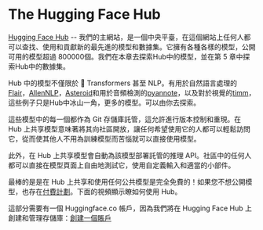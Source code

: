 # The Hugging Face Hub

<CourseFloatingBanner
    chapter={4}
    classNames="absolute z-10 right-0 top-0"
/>

[Hugging Face Hub](https://huggingface.co/) -- 我們的主網站，是一個中央平臺，在這個網站上任何人都可以查找、使用和貢獻新的最先進的模型和數據集。它擁有各種各樣的模型，公開可用的模型超過 800000個。我們在本章去探索Hub中的模型，並在第 5 章中探索Hub中的數據集。

Hub 中的模型不僅限於 🤗 Transformers 甚至 NLP。有用於自然語言處理的[Flair](https://github.com/flairNLP/flair)，[AllenNLP](https://github.com/allenai/allennlp)，[Asteroid](https://github.com/asteroid-team/asteroid)和用於音頻檢測的[pyannote](https://github.com/pyannote/pyannote-audio)，以及對於視覺的[timm](https://github.com/rwightman/pytorch-image-models)，這些例子只是Hub中冰山一角，更多的模型。可以由你去探索。

這些模型中的每一個都作為 Git 存儲庫託管，這允許進行版本控制和重現。在 Hub 上共享模型意味著將其向社區開放，讓任何希望使用它的人都可以輕鬆訪問它，從而使其他人不用為訓練模型而苦惱就可以直接使用模型。

此外，在 Hub 上共享模型會自動為該模型部署託管的推理 API。社區中的任何人都可以直接在模型頁面上自由地測試它，使用自定義輸入和適當的小部件。

最棒的是是在 Hub 上共享和使用任何公共模型是完全免費的！如果您不想公開模型，也存在[付費計劃](https://huggingface.co/pricing)。下面的視頻顯示瞭如何使用 Hub。

<Youtube id="XvSGPZFEjDY"/>

這部分需要有一個 Huggingface.co 帳戶，因為我們將在 Hugging Face Hub 上創建和管理存儲庫：[創建一個賬戶](https://huggingface.co/join)